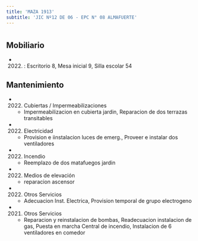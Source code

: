 ```yaml
---
title: 'MAZA 1913'
subtitle: 'JIC Nº12 DE 06 - EPC N° 08 ALMAFUERTE'
---
```


#


## Mobiliario

*  (2022) : Escritorio 8, Mesa inicial 9, Silla escolar 54 





## Mantenimiento

*  (2022) Cubiertas / Impermeabilizaciones 
    + Impermeabilizacion en cubierta jardin, Reparacion de dos terrazas transitables

*  (2022) Electricidad 
    + Provision e iinstalacion luces de emerg., Proveer e instalar dos ventiladores

*  (2022) Incendio 
    + Reemplazo de dos matafuegos jardin

*  (2022) Medios de elevación 
    + reparacion ascensor

*  (2022) Otros Servicios 
    + Adecuacion Inst. Electrica, Provision temporal de grupo electrogeno

*  (2021) Otros Servicios 
    + Reparacion y reinstalacion de bombas, Readecuacion instalacion de gas, Puesta en marcha Central de incendio, Instalacion de 6 ventiladores en comedor



